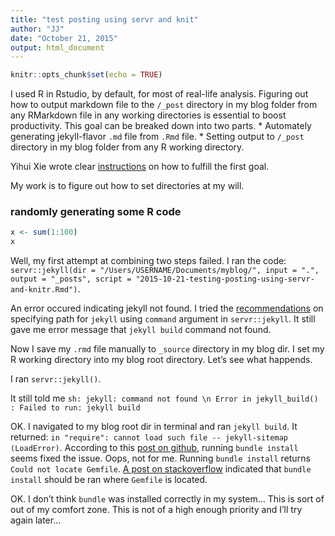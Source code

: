 ```yaml
---
title: "test posting using servr and knit"
author: "JJ"
date: "October 21, 2015"
output: html_document
---
```


```r
knitr::opts_chunk$set(echo = TRUE)
```

I used R in Rstudio, by default, for most of real-life analysis. Figuring out how to output markdown file to the `/_post` directory in my blog folder from any RMarkdown file in any working directories is essential to boost productivity. This goal can be breaked down into two parts.
  * Automately generating jekyll-flavor `.md` file from `.Rmd` file.
  * Setting output to `/_post` directory in my blog folder from any R working directory.
  
Yihui Xie wrote clear [instructions](http://yihui.name/knitr-jekyll/2014/09/jekyll-with-knitr.html) on how to fulfill the first goal.

My work is to figure out how to set directories at my will.

### randomly generating some R code

```r
x <- sum(1:100)
x
```

Well, my first attempt at combining two steps failed. 
I ran the code:
`servr::jekyll(dir = "/Users/USERNAME/Documents/myblog/", input = ".", output = "_posts", script = "2015-10-21-testing-posting-using-servr-and-knitr.Rmd")`.

An error occured indicating jekyll not found. I tried the [recommendations](http://stackoverflow.com/questions/31091443/r-servrjekyll-build-error) on specifying path for `jekyll` using `command` argument in `servr::jekyll`. It still gave me error message that `jekyll build` command not found.

Now I save my `.rmd` file manually to `_source` directory in my blog dir. I set my R working directory into my blog root directory. Let's see what happends.

I ran `servr::jekyll()`.

It still told me `sh: jekyll: command not found \n Error in jekyll_build() : Failed to run: jekyll build`

OK. I navigated to my blog root dir in terminal and ran `jekyll build`. It returned: `in "require": cannot load such file -- jekyll-sitemap (LoadError)`. According to this [post on github](https://github.com/twbs/bootstrap/issues/17254), running `bundle install` seems fixed the issue. Oops, not for me. Running `bundle install` returns `Could not locate Gemfile`. [A post on stackoverflow](http://stackoverflow.com/questions/3329953/could-not-locate-gemfile) indicated that `bundle install` should be ran where `Gemfile` is located. 

OK. I don't think `bundle` was installed correctly in my system... This is sort of out of my comfort zone. This is not of a high enough priority and I'll try again later... 



